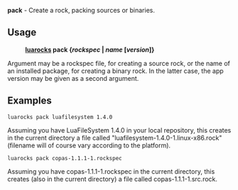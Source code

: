 '''pack''' - Create a rock, packing sources or binaries.

== Usage ==

:'''[[luarocks]] pack {''rockspec'' | ''name'' <nowiki>[</nowiki>''version''<nowiki>]</nowiki>}'''

Argument may be a rockspec file, for creating a source rock,
or the name of an installed package, for creating a binary rock.
In the latter case, the app version may be given as a second
argument.

== Examples ==

 luarocks pack luafilesystem 1.4.0

Assuming you have LuaFileSystem 1.4.0 in your local repository, this creates in the current directory a file called "luafilesystem-1.4.0-1.linux-x86.rock" (filename will of course vary according to the platform).

 luarocks pack copas-1.1.1-1.rockspec

Assuming you have copas-1.1.1-1.rockspec in the current directory, this creates (also in the current directory) a file called copas-1.1.1-1.src.rock.
